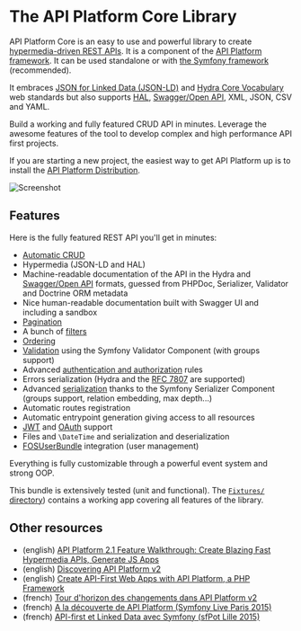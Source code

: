 # The API Platform Core Library

API Platform Core is an easy to use and powerful library to create [hypermedia-driven REST APIs](http://en.wikipedia.org/wiki/HATEOAS).
It is a component of the [API Platform framework](https://api-platform.com). It can be used standalone or with [the Symfony
framework](https://symfony.com) (recommended).

It embraces [JSON for Linked Data (JSON-LD)](http://json-ld.org) and [Hydra Core Vocabulary](http://www.hydra-cg.com) web
standards but also supports [HAL](http://stateless.co/hal_specification.html), [Swagger/Open API](https://www.openapis.org/), XML, JSON, CSV and YAML.

Build a working and fully featured CRUD API in minutes. Leverage the awesome features of the tool to develop complex and
high performance API first projects.

If you are starting a new project, the easiest way to get API Platform up is to install
the [API Platform Distribution](../distribution/index.md).

![Screenshot](../distribution/images/swagger-ui-1.png)

## Features

Here is the fully featured REST API you'll get in minutes:

- [Automatic CRUD](operations.md)
- Hypermedia (JSON-LD and HAL)
- Machine-readable documentation of the API in the Hydra and [Swagger/Open API](swagger.md) formats,
  guessed from PHPDoc, Serializer, Validator and Doctrine ORM metadata
- Nice human-readable documentation built with Swagger UI and including a sandbox
- [Pagination](pagination.md)
- A bunch of [filters](filters.md)
- [Ordering](default-order.md)
- [Validation](validation.md) using the Symfony Validator Component (with groups support)
- Advanced [authentication and authorization](security.md) rules
- Errors serialization (Hydra and the [RFC 7807](https://tools.ietf.org/html/rfc7807) are supported)
- Advanced [serialization](serialization.md) thanks to the Symfony Serializer Component (groups support, relation embedding, max depth...)
- Automatic routes registration
- Automatic entrypoint generation giving access to all resources
- [JWT](jwt.md) and [OAuth](https://oauth.net/) support
- Files and `\DateTime` and serialization and deserialization
- [FOSUserBundle](fosuser-bundle.md) integration (user management)

Everything is fully customizable through a powerful event system and strong OOP.

This bundle is extensively tested (unit and functional). The [`Fixtures/` directory](https://github.com/api-platform/core/tree/master/tests/Fixtures)) contains a working app covering all features of the library.

## Other resources

- (english) [API Platform 2.1 Feature Walkthrough: Create Blazing Fast Hypermedia APIs, Generate JS Apps](https://dunglas.fr/2017/06/api-platform-2-1-feature-walkthrough-create-blazing-fast-hypermedia-apis-generate-js-apps/)
- (english) [Discovering API Platform v2](https://dunglas.fr/2016/05/the-first-alpha-of-api-platform-2-0-is-available/)
- (english) [Create API-First Web Apps with API Platform, a PHP Framework](http://blog.runscope.com/posts/create-api-first-web-apps-with-api-platform-a-php-framework)
- (french) [Tour d'horizon des changements dans API Platform v2](https://les-tilleuls.coop/fr/blog/article/la-premiere-alpha-d-api-platform-2-0-est-disponible)
- (french) [A la découverte de API Platform (Symfony Live Paris 2015)](https://dunglas.fr/2015/04/mes-slides-du-symfony-live-2015-a-la-decouverte-de-api-platform/)
- (french) [API-first et Linked Data avec Symfony (sfPot Lille 2015)](https://les-tilleuls.coop/slides/dunglas/slides-sfPot-2015-01-15/#/)
